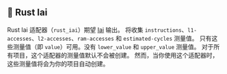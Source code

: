 
## 🦀 Rust Iai

Rust Iai 适配器（`rust_iai`）期望 [Iai](https://github.com/bheisler/iai) 输出。
将收集 `instructions`、`l1-accesses`、`l2-accesses`、`ram-accesses` 和 `estimated-cycles` 测量值。
只有这些测量值（即 `value`）可用。没有 `lower_value` 和 `upper_value` 测量值。
对于所有项目，这个适配器的测量值默认不会被创建。
然而，当你使用这个适配器时，这些测量值将会为你的项目自动创建。

<CargoRustIai />
